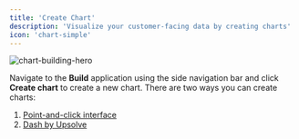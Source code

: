 ```yaml
---
title: 'Create Chart'
description: 'Visualize your customer-facing data by creating charts'
icon: 'chart-simple'
---
```


![chart-building-hero](/images/charts/chart-building-hero.png)

Navigate to the **Build** application using the side navigation bar and click **Create chart** to create a new chart. There are two ways you can create charts:
1. [Point-and-click interface](/embedded-bi/charts/point-and-click-interface)
2. [Dash by Upsolve](/embedded-bi/charts/dash-by-upsolve)
